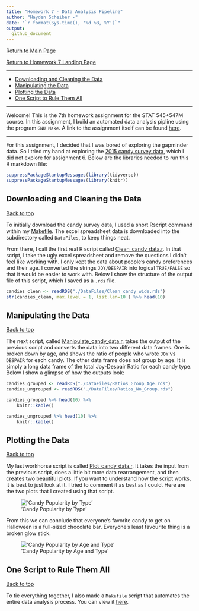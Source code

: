```yaml
---
title: "Homework 7 - Data Analysis Pipeline"
author: "Hayden Scheiber -"
date: "`r format(Sys.time(), '%d %B, %Y')`"
output: 
  github_document
---
```


[Return to Main Page](https://github.com/HScheiber/STAT545-hw-Scheiber-Hayden/blob/master/README.md)

[Return to Homework 7 Landing Page](README.md)

---

- [Downloading and Cleaning the Data](#downloading-and-cleaning-the-data)
- [Manipulating the Data](#manipulating-the-data)
- [Plotting the Data](#plotting-the-data)
- [One Script to Rule Them All](#one-script-to-rule-them-all)

---

Welcome! This is the 7th homework assignment for the STAT 545+547M course. In this assignment, I build an automated data analysis pipline using the program `GNU Make`. A link to the assignment itself can be found [here](http://stat545.com/hw07_automation.html "STAT 545 Assignment 7").

---

For this assignment, I decided that I was bored of exploring the gapminder data. So I tried my hand at exploring the [2015 candy survey data](http://www.scq.ubc.ca/2015-candy-hierarchy-supplemental-raw-data-and-new-analyses/), which I did not explore for assignment 6. Below are the libraries needed to run this R markdown file:
```r
suppressPackageStartupMessages(library(tidyverse))
suppressPackageStartupMessages(library(knitr))
```


## Downloading and Cleaning the Data
<a href="#top">Back to top</a>

To initially download the candy survey data, I used a short Rscript command within my [Makefile](Makefile). The excel spreadsheet data is downloaded into the subdirectory called `DataFiles`, to keep things neat.

From there, I call the first real R script called [Clean_candy_data.r](Clean_candy_data.r). In that script, I take the ugly excel spreadsheet and remove the questions I didn't feel like working with. I only kept the data about people's candy preferences and their age. I converted the strings `JOY/DESPAIR` into logical `TRUE/FALSE` so that it would be easier to work with. Below I show the structure of the output file of this script, which I saved as a `.rds` file.
```r
candies_clean <- readRDS("./DataFiles/Clean_candy_wide.rds")
str(candies_clean, max.level = 1, list.len=10 ) %>% head(10)
```

## Manipulating the Data
<a href="#top">Back to top</a>

The next script, called [Manipulate_candy_data.r](Manipulate_candy_data.r), takes the output of the previous script and converts the data into two different data frames. One is broken down by age, and shows the ratio of people who wrote `JOY` vs `DESPAIR` for each candy. The other data frame does not group by age. It is simply a long data frame of the total Joy-Despair Ratio for each candy type. Below I show a glimpse of how the outputs look:
```r
candies_grouped <- readRDS("./DataFiles/Ratios_Group_Age.rds")
candies_ungrouped <- readRDS("./DataFiles/Ratios_No_Group.rds")

candies_grouped %>% head(10) %>%
	knitr::kable()

candies_ungrouped %>% head(10) %>%
	knitr::kable()
```

## Plotting the Data
<a href="#top">Back to top</a>

My last workhorse script is called [Plot_candy_data.r](Plot_candy_data.r). It takes the input from the previous script, does a little bit more data rearrangement, and then creates two beautiful plots. If you want to understand how the script works, it is best to just look at it. I tried to comment it as best as I could. Here are the two plots that I created using that script.

!['Candy Popularity by Type'](DataFiles/CandyPop_By_Candy.png)

From this we can conclude that everyone's favorite candy to get on Halloween is a full-sized chocolate bar. Everyone's least favourite thing is a broken glow stick.

!['Candy Popularity by Age and Type'](DataFiles/CandyPop_By_Age_Candy.png)

## One Script to Rule Them All
<a href="#top">Back to top</a>

To tie everything together, I also made a `Makefile` script that automates the entire data analysis process. You can view it [here](Makefile).
